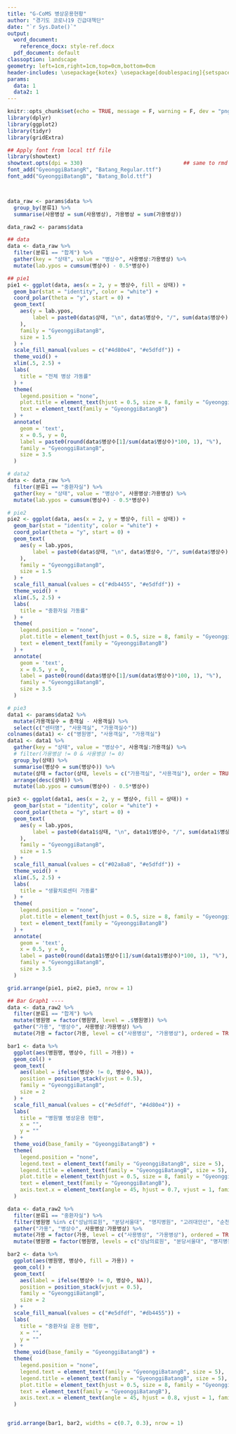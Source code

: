 ```yaml
---
title: "G-CoMS 병상운용현황"
author: "경기도 코로나19 긴급대책단"
date: "`r Sys.Date()`"
output:
  word_document:
    reference_docx: style-ref.docx
  pdf_document: default
classoption: landscape
geometry: left=1cm,right=1cm,top=0cm,bottom=0cm
header-includes: \usepackage{kotex} \usepackage[doublespacing]{setspace} \usepackage{multirow} 
params:
  data: 1
  data2: 1
---
```

  


```r
knitr::opts_chunk$set(echo = TRUE, message = F, warning = F, dev = "png", fig.showtext=TRUE)
library(dplyr)
library(ggplot2)
library(tidyr)
library(gridExtra)

## Apply font from local ttf file
library(showtext)
showtext.opts(dpi = 330)                                ## same to rmd chunk
font_add("GyeonggiBatangR", "Batang_Regular.ttf")
font_add("GyeonggiBatangB", "Batang_Bold.ttf")



data_raw <- params$data %>%
  group_by(분류1) %>%
  summarise(사용병상 = sum(사용병상), 가용병상 = sum(가용병상)) 

data_raw2 <- params$data
```

```r
## data
data <- data_raw %>%
  filter(분류1 == "합계") %>%
  gather(key = "상태", value = "병상수", 사용병상:가용병상) %>%
  mutate(lab.ypos = cumsum(병상수) - 0.5*병상수)

## pie1
pie1 <- ggplot(data, aes(x = 2, y = 병상수, fill = 상태)) +
  geom_bar(stat = "identity", color = "white") +
  coord_polar(theta = "y", start = 0) +
  geom_text(
    aes(y = lab.ypos, 
        label = paste0(data$상태, "\n", data$병상수, "/", sum(data$병상수))
    ),
    family = "GyeonggiBatangB",
    size = 1.5
  ) +
  scale_fill_manual(values = c("#4d80e4", "#e5dfdf")) +
  theme_void() +
  xlim(.5, 2.5) +
  labs(
    title = "전체 병상 가동률"
  ) +
  theme(
    legend.position = "none",
    plot.title = element_text(hjust = 0.5, size = 8, family = "GyeonggiBatangB"),
    text = element_text(family = "GyeonggiBatangB")
  ) +
  annotate(
    geom = 'text', 
    x = 0.5, y = 0, 
    label = paste0(round(data$병상수[1]/sum(data$병상수)*100, 1), "%"),
    family = "GyeonggiBatangB",
    size = 3.5
  )

# data2
data <- data_raw %>%
  filter(분류1 == "중환자실") %>%
  gather(key = "상태", value = "병상수", 사용병상:가용병상) %>%
  mutate(lab.ypos = cumsum(병상수) - 0.5*병상수)

# pie2
pie2 <- ggplot(data, aes(x = 2, y = 병상수, fill = 상태)) +
  geom_bar(stat = "identity", color = "white") +
  coord_polar(theta = "y", start = 0) +
  geom_text(
    aes(y = lab.ypos, 
        label = paste0(data$상태, "\n", data$병상수, "/", sum(data$병상수))
    ),
    family = "GyeonggiBatangB",
    size = 1.5
  ) +
  scale_fill_manual(values = c("#db4455", "#e5dfdf")) +
  theme_void() +
  xlim(.5, 2.5) +
  labs(
    title = "중환자실 가동률"
  ) +
  theme(
    legend.position = "none",
    plot.title = element_text(hjust = 0.5, size = 8, family = "GyeonggiBatangB"),
    text = element_text(family = "GyeonggiBatangB")
  ) +
  annotate(
    geom = 'text', 
    x = 0.5, y = 0, 
    label = paste0(round(data$병상수[1]/sum(data$병상수)*100, 1), "%"),
    family = "GyeonggiBatangB",
    size = 3.5
  )

# pie3
data1 <- params$data2 %>%
  mutate(가용객실수 = 총객실 - 사용객실) %>%
  select(c("센터명", "사용객실", "가용객실수"))
colnames(data1) <- c("병원명", "사용객실", "가용객실")
data1 <- data1 %>%
  gather(key = "상태", value = "병상수", 사용객실:가용객실) %>%
  # filter(가용병상 != 0 & 사용병상 != 0)
  group_by(상태) %>%
  summarise(병상수 = sum(병상수)) %>%
  mutate(상태 = factor(상태, levels = c("가용객실", "사용객실"), order = TRUE)) %>%
  arrange(desc(상태)) %>%
  mutate(lab.ypos = cumsum(병상수) - 0.5*병상수) 

pie3 <- ggplot(data1, aes(x = 2, y = 병상수, fill = 상태)) +
  geom_bar(stat = "identity", color = "white") +
  coord_polar(theta = "y", start = 0) +
  geom_text(
    aes(y = lab.ypos, 
        label = paste0(data1$상태, "\n", data1$병상수, "/", sum(data1$병상수))
    ),
    family = "GyeonggiBatangB",
    size = 1.5
  ) +
  scale_fill_manual(values = c("#02a8a8", "#e5dfdf")) +
  theme_void() +
  xlim(.5, 2.5) +
  labs(
    title = "생활치료센터 가동률"
  ) +
  theme(
    legend.position = "none",
    plot.title = element_text(hjust = 0.5, size = 8, family = "GyeonggiBatangB"),
    text = element_text(family = "GyeonggiBatangB")
  ) +
  annotate(
    geom = 'text', 
    x = 0.5, y = 0, 
    label = paste0(round(data1$병상수[1]/sum(data1$병상수)*100, 1), "%"),
    family = "GyeonggiBatangB",
    size = 3.5
  )

grid.arrange(pie1, pie2, pie3, nrow = 1)
```

```r
## Bar Graph1 ----
data <- data_raw2 %>%
  filter(분류1 == "합계") %>%
  mutate(병원명 = factor(병원명, level = .$병원명)) %>%
  gather("가용", "병상수", 사용병상:가용병상) %>%
  mutate(가용 = factor(가용, level = c("사용병상", "가용병상"), ordered = TRUE))

bar1 <- data %>%
  ggplot(aes(병원명, 병상수, fill = 가용)) +
  geom_col() +
  geom_text(
    aes(label = ifelse(병상수 != 0, 병상수, NA)), 
    position = position_stack(vjust = 0.5),
    family = "GyeonggiBatangB",
    size = 2
  ) +
  scale_fill_manual(values = c("#e5dfdf", "#4d80e4")) +
  labs(
    title = "병원별 병상운용 현황",
    x = "",
    y = ""
  ) +
  theme_void(base_family = "GyeonggiBatangB") +
  theme(
    legend.position = "none",
    legend.text = element_text(family = "GyeonggiBatangB", size = 5),
    legend.title = element_text(family = "GyeonggiBatangB", size = 5),
    plot.title = element_text(hjust = 0.5, size = 8, family = "GyeonggiBatangB"),
    text = element_text(family = "GyeonggiBatangB"),
    axis.text.x = element_text(angle = 45, hjust = 0.7, vjust = 1, family = "GyeonggiBatangB", size = 5),
  )

data <- data_raw2 %>%
  filter(분류1 == "중환자실") %>%
  filter(병원명 %in% c("성남의료원", "분당서울대", "명지병원", "고려대안산", "순천향부천", "아주대병원", "한림대성심", "일산병원", "동탄성심")) %>%
  gather("가용", "병상수", 사용병상:가용병상) %>%
  mutate(가용 = factor(가용, level = c("사용병상", "가용병상"), ordered = TRUE)) %>%
  mutate(병원명 = factor(병원명, levels = c("성남의료원", "분당서울대", "명지병원", "고려대안산", "순천향부천", "아주대병원", "한림대성심", "일산병원", "동탄성심")))

bar2 <- data %>%
  ggplot(aes(병원명, 병상수, fill = 가용)) +
  geom_col() +
  geom_text(
    aes(label = ifelse(병상수 != 0, 병상수, NA)), 
    position = position_stack(vjust = 0.5),
    family = "GyeonggiBatangB",
    size = 2
  ) +
  scale_fill_manual(values = c("#e5dfdf", "#db4455")) +
  labs(
    title = "중환자실 운용 현황",
    x = "",
    y = ""
  ) +
  theme_void(base_family = "GyeonggiBatangB") +
  theme(
    legend.position = "none",
    legend.text = element_text(family = "GyeonggiBatangB", size = 5),
    legend.title = element_text(family = "GyeonggiBatangB", size = 5),
    plot.title = element_text(hjust = 0.5, size = 8, family = "GyeonggiBatangB"),
    text = element_text(family = "GyeonggiBatangB"),
    axis.text.x = element_text(angle = 45, hjust = 0.8, vjust = 1, family = "GyeonggiBatangB", size = 5)
  )


grid.arrange(bar1, bar2, widths = c(0.7, 0.3), nrow = 1)
```




